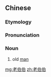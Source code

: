 ==Chinese==
{{zh-forms|type=12}}

===Etymology===
{{zh-compound|老|伯伯|old|uncle}}

===Pronunciation===
{{zh-pron
|m=lǎobóbo
|cat=n
}}

===Noun===
{{zh-noun}}

# {{lb|zh|honorific}} old [[man]]

[[mg:老伯伯]]
[[zh:老伯伯]]
